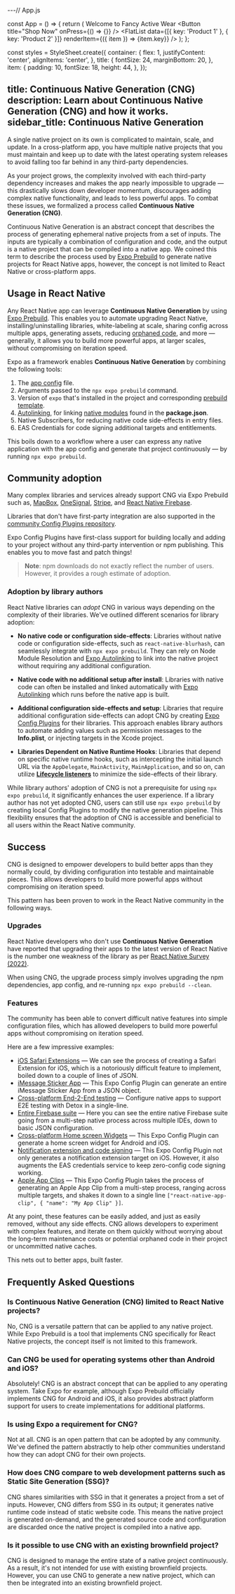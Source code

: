 ---// App.js

const App = () => {
  return (
    <View style={styles.container}>
      <Text style={styles.title}>Welcome to Fancy Active Wear</Text>
      <Button title="Shop Now" onPress={() => {}} />
      <FlatList
        data={[{ key: 'Product 1' }, { key: 'Product 2' }]}
        renderItem={({ item }) => <Text style={styles.item}>{item.key}</Text>}
      />
    </View>
  );
};

const styles = StyleSheet.create({
  container: {
    flex: 1,
    justifyContent: 'center',
    alignItems: 'center',
  },
  title: {
    fontSize: 24,
    marginBottom: 20,
  },
  item: {
    padding: 10,
    fontSize: 18,
    height: 44,
  },
});

title: Continuous Native Generation (CNG)
description: Learn about Continuous Native Generation (CNG) and how it works.
sidebar_title: Continuous Native Generation
---


A single native project on its own is complicated to maintain, scale, and update. In a cross-platform app, you have multiple native projects that you must maintain and keep up to date with the latest operating system releases to avoid falling too far behind in any third-party dependencies.

As your project grows, the complexity involved with each third-party dependency increases and makes the app nearly impossible to upgrade &mdash; this drastically slows down developer momentum, discourages adding complex native functionality, and leads to less powerful apps. To combat these issues, we formalized a process called **Continuous Native Generation (CNG)**.

Continuous Native Generation is an abstract concept that describes the process of generating ephemeral native projects from a set of inputs. The inputs are typically a combination of configuration and code, and the output is a native project that can be compiled into a native app. We coined this term to describe the process used by [Expo Prebuild](/workflow/prebuild) to generate native projects for React Native apps, however, the concept is not limited to React Native or cross-platform apps.

## Usage in React Native

Any React Native app can leverage **Continuous Native Generation** by using [Expo Prebuild](/workflow/prebuild). This enables you to automate upgrading React Native, installing/uninstalling libraries, white-labeling at scale, sharing config across multiple apps, generating assets, reducing [orphaned code](/workflow/prebuild/#orphaned-code), and more &mdash; generally, it allows you to build more powerful apps, at larger scales, without compromising on iteration speed.

Expo as a framework enables **Continuous Native Generation** by combining the following tools:

1. The [app config](/workflow/configuration/) file.
2. Arguments passed to the `npx expo prebuild` command.
3. Version of `expo` that's installed in the project and corresponding [prebuild template](https://github.com/expo/expo/tree/main/templates/expo-template-bare-minimum).
4. [Autolinking](/more/glossary-of-terms#autolinking), for linking [native modules](/more/glossary-of-terms/#native-module) found in the **package.json**.
5. Native Subscribers, for reducing native code side-effects in entry files.
6. EAS Credentials for code signing additional targets and entitlements.

This boils down to a workflow where a user can express any native application with the app config and generate that project continuously &mdash; by running `npx expo prebuild`.

## Community adoption

Many complex libraries and services already support CNG via Expo Prebuild such as, [MapBox](https://github.com/rnmapbox/maps), [OneSignal](https://github.com/OneSignal/onesignal-expo-plugin), [Stripe](https://github.com/stripe/stripe-react-native), and [React Native Firebase](https://rnfirebase.io/#expo).

Libraries that don't have first-party integration are also supported in the [community Config Plugins repository](https://github.com/expo/config-plugins/).

Expo Config Plugins have first-class support for building locally and adding to your project without any third-party intervention or npm publishing. This enables you to move fast and patch things!

<a
  aria-label="Expo Config Plugins downloads"
  href="http://www.npmtrends.com/@expo/config-plugins"
  target="_blank">
  <ContentSpotlight
    alt="Expo Config Plugins downloads."
    src="https://img.shields.io/npm/dm/@expo/config-plugins.svg?style=flat-square&labelColor=gray&color=33CC12&label=Downloads"
    className="max-w-[180px]"
  />
</a>

> **Note**: npm downloads do not exactly reflect the number of users. However, it provides a rough estimate of adoption.

### Adoption by library authors

React Native libraries can _adopt_ CNG in various ways depending on the complexity of their libraries. We've outlined different scenarios for library adoption:

- **No native code or configuration side-effects**: Libraries without native code or configuration side-effects, such as `react-native-blurhash`, can seamlessly integrate with `npx expo prebuild`. They can rely on Node Module Resolution and [Expo Autolinking](/more/glossary-of-terms#autolinking) to link into the native project without requiring any additional configuration.

- **Native code with no additional setup after install**: Libraries with native code can often be installed and linked automatically with [Expo Autolinking](/more/glossary-of-terms#autolinking) which runs before the native app is built.

- **Additional configuration side-effects and setup**: Libraries that require additional configuration side-effects can adopt CNG by creating [Expo Config Plugins](/config-plugins/introduction/) for their libraries. This approach enables library authors to automate adding values such as permission messages to the **Info.plist**, or injecting targets in the Xcode project.

- **Libraries Dependent on Native Runtime Hooks**: Libraries that depend on specific native runtime hooks, such as intercepting the initial launch URL via the `AppDelegate`, `MainActivity`, `MainApplication`, and so on, can utilize [**Lifecycle listeners**](/modules/android-lifecycle-listeners/) to minimize the side-effects of their library.

While library authors' adoption of CNG is not a prerequisite for using `npx expo prebuild`, it significantly enhances the user experience. If a library author has not yet adopted CNG, users can still use `npx expo prebuild` by creating local Config Plugins to modify the native generation pipeline. This flexibility ensures that the adoption of CNG is accessible and beneficial to all users within the React Native community.

## Success

CNG is designed to empower developers to build better apps than they normally could, by dividing configuration into testable and maintainable pieces. This allows developers to build more powerful apps without compromising on iteration speed.

This pattern has been proven to work in the React Native community in the following ways.

### Upgrades

React Native developers who don't use **Continuous Native Generation** have reported that upgrading their apps to the latest version of React Native is the number one weakness of the library as per [React Native Survey (2022)](https://results.2022.stateofreactnative.com/opinions/#opinions_pain_points).

When using CNG, the upgrade process simply involves upgrading the npm dependencies, app config, and re-running `npx expo prebuild --clean`.

### Features

The community has been able to convert difficult native features into simple configuration files, which has allowed developers to build more powerful apps without compromising on iteration speed.

Here are a few impressive examples:

- [iOS Safari Extensions](https://github.com/andrew-levy/react-native-safari-extension) &mdash; We can see the process of creating a Safari Extension for iOS, which is a notoriously difficult feature to implement, boiled down to a couple of lines of JSON.
- [iMessage Sticker App](https://github.com/expo/config-plugins/tree/main/packages/ios-stickers) &mdash; This Expo Config Plugin can generate an entire iMessage Sticker App from a JSON object.
- [Cross-platform End-2-End testing](https://github.com/expo/config-plugins/tree/main/packages/detox) &mdash; Configure native apps to support E2E testing with Detox in a single-line.
- [Entire Firebase suite](https://rnfirebase.io/) &mdash; Here you can see the entire native Firebase suite going from a multi-step native process across multiple IDEs, down to basic JSON configuration.
- [Cross-platform Home screen Widgets](https://github.com/gaishimo/eas-widget-example) &mdash; This Expo Config Plugin can generate a home screen widget for Android and iOS.
- [Notification extension and code signing](https://github.com/OneSignal/onesignal-expo-plugin) &mdash; This Expo Config Plugin not only generates a notification extension target on iOS. However, it also augments the EAS credentials service to keep zero-config code signing working.
- [Apple App Clips](https://github.com/bndkt/react-native-app-clip) &mdash; This Expo Config Plugin takes the process of generating an Apple App Clip from a multi-step process, ranging across multiple targets, and shakes it down to a single line `["react-native-app-clip", { "name": "My App Clip" }]`.

At any point, these features can be easily added, and just as easily removed, without any side effects. CNG allows developers to experiment with complex features, and iterate on them quickly without worrying about the long-term maintenance costs or potential orphaned code in their project or uncommitted native caches.

This nets out to better apps, built faster.

## Frequently Asked Questions

### Is Continuous Native Generation (CNG) limited to React Native projects?

No, CNG is a versatile pattern that can be applied to any native project. While Expo Prebuild is a tool that implements CNG specifically for React Native projects, the concept itself is not limited to this framework.

### Can CNG be used for operating systems other than Android and iOS?

Absolutely! CNG is an abstract concept that can be applied to any operating system. Take Expo for example, although Expo Prebuild officially implements CNG for Android and iOS, it also provides abstract platform support for users to create implementations for additional platforms.

### Is using Expo a requirement for CNG?

Not at all. CNG is an open pattern that can be adopted by any community. We've defined the pattern abstractly to help other communities understand how they can adopt CNG for their own projects.

### How does CNG compare to web development patterns such as Static Site Generation (SSG)?

CNG shares similarities with SSG in that it generates a project from a set of inputs. However, CNG differs from SSG in its output; it generates native runtime code instead of static website code. This means the native project is generated on-demand, and the generated source code and configuration are discarded once the native project is compiled into a native app.

### Is it possible to use CNG with an existing brownfield project?

CNG is designed to manage the entire state of a native project continuously. As a result, it's not intended for use with existing brownfield projects. However, you can use CNG to generate a new native project, which can then be integrated into an existing brownfield project.
